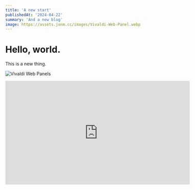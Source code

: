 ```yaml
---
title: 'A new start'
publishedAt: '2024-04-22'
summary: 'And a new blog'
image: https://assets.jonm.cc/images/Vivaldi-Web-Panel.webp
---
```


# Hello, world.

This is a new thing.

![Vivaldi Web Panels](https://assets.jonm.cc/images/Vivaldi-Web-Panel.webp)

<iframe width="576" height="324" src="https://www.youtube.com/embed/xRnMXJcH9Pg?si=ihzUl4sYhBZe65iI" title="YouTube video player" frameborder="0" allow="accelerometer; autoplay; clipboard-write; encrypted-media; gyroscope; picture-in-picture; web-share" referrerpolicy="strict-origin-when-cross-origin" allowfullscreen></iframe>